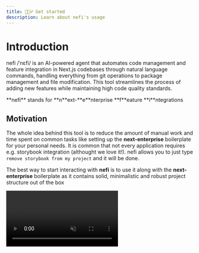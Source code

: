 ---
title: 🕵🏻‍♂️ Get started
description: Learn about nefi's usage
---



# Introduction

nefi /ˈnɛfi/ is an AI-powered agent that automates code management and feature integration in Next.js codebases through natural language commands, handling everything from git operations to package management and file modification. This tool streamlines the process of adding new features while maintaining high code quality standards.


<Accordions>
  <Accordion title="Why is it called nefi?">
    **nefi** stands for **n**ext-**e**nterprise **f**eature **i**ntegrations
  </Accordion>
</Accordions>

## Motivation

The whole idea behind this tool is to reduce the amount of manual work and time spent on common tasks like setting up the **next-enterprise** boilerplate for your personal needs. It is common that not every application requires e.g. storybook integration (althought we love it!). nefi allows you to just type `remove storybook from my project` and it will be done.

The best way to start interacting with **nefi** is to use it along with the **next-enterprise** boilerplate as it contains
solid, minimalistic and robust project structure out of the box

<Video src="/nefi-showcase.mp4" aspectRatio="auto" className="max-w-[500px]" autoPlay loop muted controls={false} />

### Tutorial

Follow the instructions and paste following commands in your terminal:

<Steps>
 <Step>
   #### Clone the boilerplate

```sh
git clone https://github.com/blazity/next-enterprise.git && cd next-enterprise
```

 </Step>
 <Step>
  #### Run agent

<Tabs items={["npx", "yarn", "pnpm dlx", "bunx"]}>
  ```ts tab 
  npx nefi
   ```

```ts tab yarn
yarn nefi
```

```ts tab pnpm dlx
pnpm dlx nefi
```

```ts tab bunx
bunx nefi
```

</Tabs>

 </Step>
</Steps>

and thats it!

## API Keys

**nefi** relies heavily on the Anthropic's API.

Every time the agent is launched it will search for the key in the following places

1. `ANTHROPIC_API_KEY` in your shell environment variables
2. `ANTHROPIC_API_KEY` in your `.env` file in a directory where you've launched `nefi`
3. `ANTHROPIC_API_KEY` in your `.env.local` file in a directory where you've launched `nefi`

If the key is not found, the agent will prompt you to enter it and will create a `.env.local` file _(or append the key to the existing one)_ in the directory where you've launched `nefi`.

### How to obtain the API key

<Steps>
 <Step>
   #### Set up an Anthropic account

Please visit [console.anthropic.com](https://console.anthropic.com) and set up an account.

 </Step>
 <Step>
 #### Navigate to the API keys section
    Navigate to the section where API keys are being managed by either
    - clicking on your profile icon and selecting "API Keys"
    - or navigating to the "Settings" tab and selecting "API Keys"
 </Step>
 <Step>
   #### Create a new API key
   Click on the "Create API key" button and give it a name.
 </Step>
 <Step>
   #### Copy the API key
   Copy the API key and paste it into running `nefi`, your shell environment variables or `.env` file.
 </Step>
</Steps>